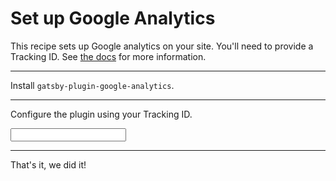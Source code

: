 # Set up Google Analytics

This recipe sets up Google analytics on your site. You'll need to provide a Tracking ID. See [the docs](https://www.gatsbyjs.com/docs/recipes/deploying-your-site/#getting-your-google-analytics-tracking-id) for more information.

---

Install `gatsby-plugin-google-analytics`.

<NPMPackage name="gatsby-plugin-google-analytics" />

---


Configure the plugin using your Tracking ID.

<Input
  type="text"
  label="Tracking ID"
  key="tracking-id"
/>

<GatsbyPlugin name="gatsby-plugin-google-analytics" options={{trackingId}} />

---

That's it, we did it!